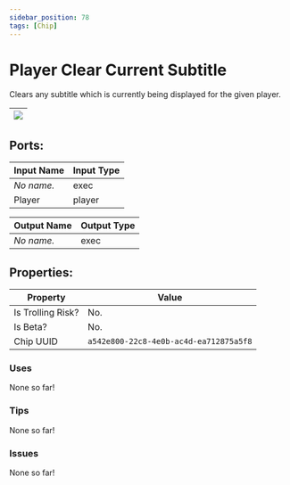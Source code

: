 ```yaml
---
sidebar_position: 78
tags: [Chip]
---
```


# Player Clear Current Subtitle


Clears any subtitle which is currently being displayed for the given player.

| ![](https://images-ext-2.discordapp.net/external/MPmIaQzlEPmgGWlgi-WxBBXt0Bjv_zWPkg1y1f_sy3s/https/www.recroomcircuits.com/image/circuit/absolute-value?width=206&height=108) |
|-----|

## Ports:

| Input Name | Input Type |
|-----------|-----------|
| *No name.* | exec |
| Player | player |

| Output Name | Output Type |
|-----------|-----------|
| *No name.* | exec |

## Properties:

| Property  | Value |
|-------------------|-----------|
| Is Trolling Risk? | No. |
| Is Beta? | No. |
| Chip UUID | `a542e800-22c8-4e0b-ac4d-ea712875a5f8` |

### Uses

None so far!

### Tips

None so far!

### Issues

None so far!